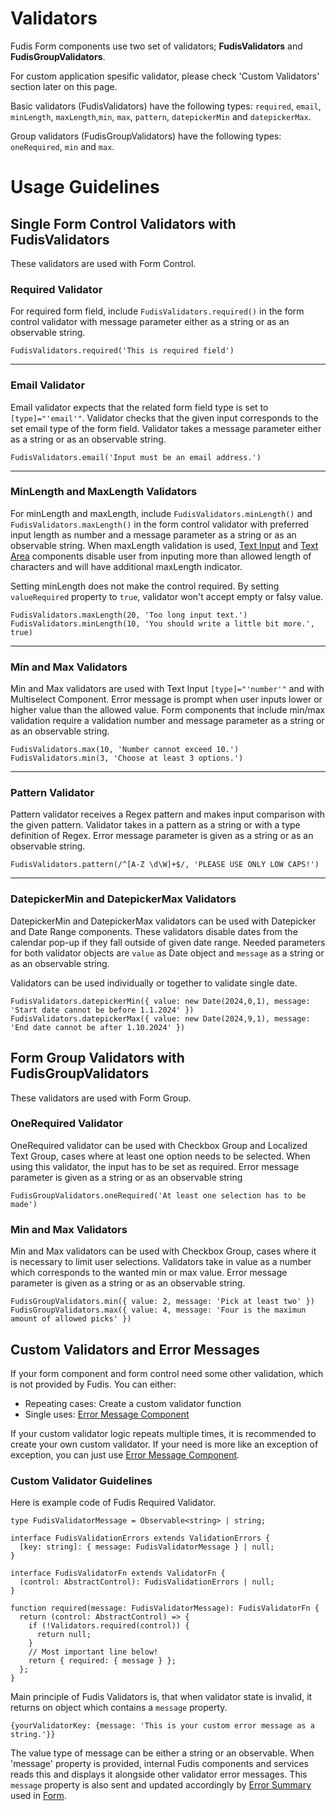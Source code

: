 
<Meta title="Utilities/Validators" />

# Validators

Fudis Form components use two set of validators; **FudisValidators** and **FudisGroupValidators**.

For custom application spesific validator, please check 'Custom Validators' section later on this page.

Basic validators (FudisValidators) have the following types: `required`, `email`, `minLength`, `maxLength`,`min`, `max`, `pattern`, `datepickerMin` and `datepickerMax`.

Group validators (FudisGroupValidators) have the following types: `oneRequired`, `min` and `max`.

# Usage Guidelines

## Single Form Control Validators with FudisValidators

These validators are used with Form Control.

### Required Validator

For required form field, include `FudisValidators.required()` in the form control validator with message parameter either as a string or as an observable string.

```
FudisValidators.required('This is required field')
```

***

### Email Validator

Email validator expects that the related form field type is set to `[type]="'email'"`. Validator checks that the given input corresponds to the set email type of the form field. Validator takes a message parameter either as a string or as an observable string.

```
FudisValidators.email('Input must be an email address.')
```

***

### MinLength and MaxLength Validators

For minLength and maxLength, include `FudisValidators.minLength()` and `FudisValidators.maxLength()` in the form control validator with preferred input length as number and a message parameter as a string or as an observable string. When maxLength validation is used, [Text Input](/docs/components-form-text-input--documentation) and [Text Area](/docs/components-form-text-area--documentation) components disable user from inputing more than allowed length of characters and will have additional maxLength indicator.

Setting minLength does not make the control required. By setting `valueRequired` property to `true`, validator won't accept empty or falsy value.

```
FudisValidators.maxLength(20, 'Too long input text.')
FudisValidators.minLength(10, 'You should write a little bit more.', true)

```

***

### Min and Max Validators

Min and Max validators are used with Text Input `[type]="'number'"` and with Multiselect Component. Error message is prompt when user inputs lower or higher value than the allowed value.
Form components that include min/max validation require a validation number and message parameter as a string or as an observable string.

```
FudisValidators.max(10, 'Number cannot exceed 10.')
FudisValidators.min(3, 'Choose at least 3 options.')

```

***

### Pattern Validator

Pattern validator receives a Regex pattern and makes input comparison with the given pattern. Validator takes in a pattern as a string or with a type definition of Regex. Error message parameter is given as a string or as an observable string.

```
FudisValidators.pattern(/^[A-Z \d\W]+$/, 'PLEASE USE ONLY LOW CAPS!')

```

***

### DatepickerMin and DatepickerMax Validators

DatepickerMin and DatepickerMax validators can be used with Datepicker and Date Range components. These validators disable dates from the calendar pop-up if they fall outside of given date range.
Needed parameters for both validator objects are `value` as Date object and `message` as a string or as an observable string.

Validators can be used individually or together to validate single date.

```
FudisValidators.datepickerMin({ value: new Date(2024,0,1), message: 'Start date cannot be before 1.1.2024' })
FudisValidators.datepickerMax({ value: new Date(2024,9,1), message: 'End date cannot be after 1.10.2024' })
```

## Form Group Validators with FudisGroupValidators

These validators are used with Form Group.

### OneRequired Validator

OneRequired validator can be used with Checkbox Group and Localized Text Group, cases where at least one option needs to be selected. When using this validator, the input has to be set as required. Error message parameter is given as a string or as an observable string

```
FudisGroupValidators.oneRequired('At least one selection has to be made')

```

### Min and Max Validators

Min and Max validators can be used with Checkbox Group, cases where it is necessary to limit user selections. Validators take in value as a number which corresponds to the wanted min or max value. Error message parameter is given as a string or as an observable string.

```
FudisGroupValidators.min({ value: 2, message: 'Pick at least two' })
FudisGroupValidators.max({ value: 4, message: 'Four is the maximun amount of allowed picks' })

```

## Custom Validators and Error Messages

If your form component and form control need some other validation, which is not provided by Fudis. You can either:

* Repeating cases: Create a custom validator function
* Single uses: [Error Message Component](/docs/components-form-error-message--documentation)

If your custom validator logic repeats multiple times, it is recommended to create your own custom validator. If your need is more like an exception of exception, you can just use [Error Message Component](/docs/components-form-error-message--documentation).

### Custom Validator Guidelines

Here is example code of Fudis Required Validator.

```
type FudisValidatorMessage = Observable<string> | string;

interface FudisValidationErrors extends ValidationErrors {
  [key: string]: { message: FudisValidatorMessage } | null;
}

interface FudisValidatorFn extends ValidatorFn {
  (control: AbstractControl): FudisValidationErrors | null;
}

function required(message: FudisValidatorMessage): FudisValidatorFn {
  return (control: AbstractControl) => {
    if (!Validators.required(control)) {
      return null;
    }
    // Most important line below!
    return { required: { message } };
  };
}
```

Main principle of Fudis Validators is, that when validator state is invalid, it returns on object which contains a `message` property.

```
{yourValidatorKey: {message: 'This is your custom error message as a string.'}}
```

The value type of message can be either a string or an observable. When 'message' property is provided, internal Fudis components and services reads this and displays it alongside other validator error messages. This `message` property is also sent and updated accordingly by [Error Summary](/docs/components-form-error-summary--documentation) used in [Form](/docs/components-form-form--documentation).

